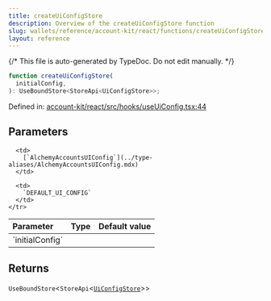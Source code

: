 ```yaml
---
title: createUiConfigStore
description: Overview of the createUiConfigStore function
slug: wallets/reference/account-kit/react/functions/createUiConfigStore
layout: reference
---
```


{/* This file is auto-generated by TypeDoc. Do not edit manually. */}

```ts
function createUiConfigStore(
  initialConfig,
): UseBoundStore<StoreApi<UiConfigStore>>;
```

Defined in: [account-kit/react/src/hooks/useUiConfig.tsx:44](https://github.com/alchemyplatform/aa-sdk/blob/c1a84188d03473acac2fdb49fb7cd7fdba73169b/account-kit/react/src/hooks/useUiConfig.tsx#L44)

## Parameters

<table>
  <thead>
    <tr>
      <th align="left">Parameter</th>
      <th align="left">Type</th>
      <th align="left">Default value</th>
    </tr>
  </thead>

  <tbody>
    <tr>
      <td>
        `initialConfig`
      </td>

      <td>
        [`AlchemyAccountsUIConfig`](../type-aliases/AlchemyAccountsUIConfig.mdx)
      </td>

      <td>
        `DEFAULT_UI_CONFIG`
      </td>
    </tr>

  </tbody>
</table>

## Returns

`UseBoundStore`\<`StoreApi`\<[`UiConfigStore`](../type-aliases/UiConfigStore.mdx)>>
